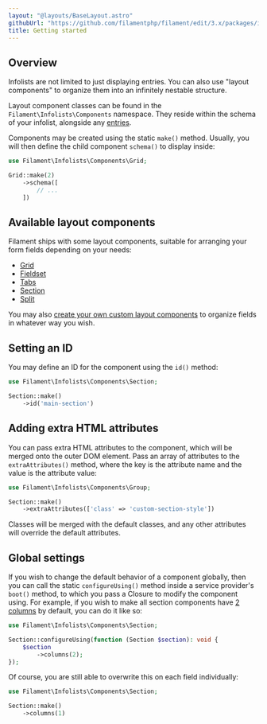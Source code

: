 ```yaml
---
layout: "@layouts/BaseLayout.astro"
githubUrl: "https://github.com/filamentphp/filament/edit/3.x/packages/infolists/docs/04-layout/01-getting-started.md"
title: Getting started
---
```


## Overview

Infolists are not limited to just displaying entries. You can also use "layout components" to organize them into an infinitely nestable structure.

Layout component classes can be found in the `Filament\Infolists\Components` namespace. They reside within the schema of your infolist, alongside any [entries](../entries/getting-started).

Components may be created using the static `make()` method. Usually, you will then define the child component `schema()` to display inside:

```php
use Filament\Infolists\Components\Grid;

Grid::make(2)
    ->schema([
        // ...
    ])
```

## Available layout components

Filament ships with some layout components, suitable for arranging your form fields depending on your needs:

- [Grid](grid)
- [Fieldset](fieldset)
- [Tabs](tabs)
- [Section](section)
- [Split](split)

You may also [create your own custom layout components](custom) to organize fields in whatever way you wish.

## Setting an ID

You may define an ID for the component using the `id()` method:

```php
use Filament\Infolists\Components\Section;

Section::make()
    ->id('main-section')
```

## Adding extra HTML attributes

You can pass extra HTML attributes to the component, which will be merged onto the outer DOM element. Pass an array of attributes to the `extraAttributes()` method, where the key is the attribute name and the value is the attribute value:

```php
use Filament\Infolists\Components\Group;

Section::make()
    ->extraAttributes(['class' => 'custom-section-style'])
```

Classes will be merged with the default classes, and any other attributes will override the default attributes.

## Global settings

If you wish to change the default behavior of a component globally, then you can call the static `configureUsing()` method inside a service provider's `boot()` method, to which you pass a Closure to modify the component using. For example, if you wish to make all section components have [2 columns](grid) by default, you can do it like so:

```php
use Filament\Infolists\Components\Section;

Section::configureUsing(function (Section $section): void {
    $section
        ->columns(2);
});
```

Of course, you are still able to overwrite this on each field individually:

```php
use Filament\Infolists\Components\Section;

Section::make()
    ->columns(1)
```
